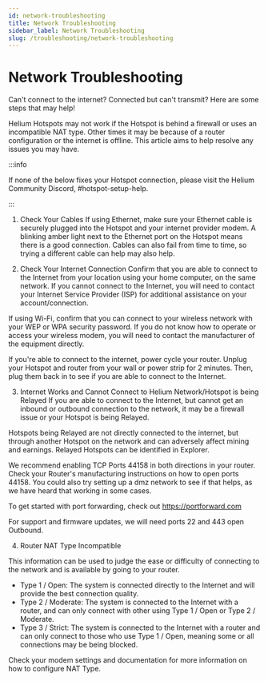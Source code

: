 ```yaml
---
id: network-troubleshooting
title: Network Troubleshooting
sidebar_label: Network Troubleshooting
slug: /troubleshooting/network-troubleshooting
---
```


# Network Troubleshooting

Can't connect to the internet? Connected but can't transmit? Here are some steps
that may help!

Helium Hotspots may not work if the Hotspot is behind a firewall or uses an
incompatible NAT type. Other times it may be because of a router configuration
or the internet is offline. This article aims to help resolve any issues you may
have.

:::info

If none of the below fixes your Hotspot connection, please visit the Helium
Community Discord, #hotspot-setup-help.

:::

1. Check Your Cables If using Ethernet, make sure your Ethernet cable is
   securely plugged into the Hotspot and your internet provider modem. A
   blinking amber light next to the Ethernet port on the Hotspot means there is
   a good connection. Cables can also fail from time to time, so trying a
   different cable can help may also help.

2. Check Your Internet Connection Confirm that you are able to connect to the
   Internet from your location using your home computer, on the same network. If
   you cannot connect to the Internet, you will need to contact your Internet
   Service Provider (ISP) for additional assistance on your account/connection.

If using Wi-Fi, confirm that you can connect to your wireless network with your
WEP or WPA security password. If you do not know how to operate or access your
wireless modem, you will need to contact the manufacturer of the equipment
directly.

If you're able to connect to the internet, power cycle your router. Unplug your
Hotspot and router from your wall or power strip for 2 minutes. Then, plug them
back in to see if you are able to connect to the Internet.

3. Internet Works and Cannot Connect to Helium Network/Hotspot is being Relayed
   If you are able to connect to the Internet, but cannot get an inbound or
   outbound connection to the network, it may be a firewall issue or your
   Hotspot is being Relayed.

Hotspots being Relayed are not directly connected to the internet, but through
another Hotspot on the network and can adversely affect mining and earnings.
Relayed Hotspots can be identified in Explorer.

We recommend enabling TCP Ports 44158 in both directions in your router. Check
your Router's manufacturing instructions on how to open ports 44158. 
You could also try setting up a dmz network to see if that helps, as we have heard that working in some cases.

To get started with port forwarding, check out https://portforward.com

For support and firmware updates, we will need ports 22 and 443 open Outbound.

4. Router NAT Type Incompatible

This information can be used to judge the ease or difficulty of connecting to
the network and is available by going to your router.

- Type 1 / Open: The system is connected directly to the Internet and will
  provide the best connection quality.
- Type 2 / Moderate: The system is connected to the Internet with a router, and
  can only connect with other using Type 1 / Open or Type 2 / Moderate.
- Type 3 / Strict: The system is connected to the Internet with a router and can
  only connect to those who use Type 1 / Open, meaning some or all connections
  may be being blocked.

Check your modem settings and documentation for more information on how to
configure NAT Type.
